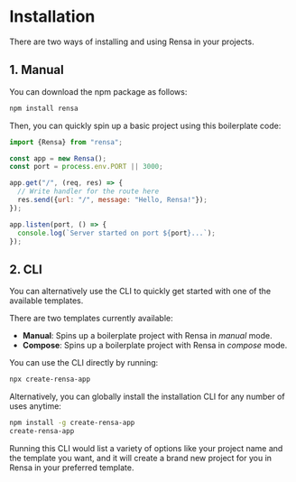 # Installation

There are two ways of installing and using Rensa in your projects.

## 1. Manual
You can download the npm package as follows:
```bash
npm install rensa
```


Then, you can quickly spin up a basic project using this boilerplate code:
```js
import {Rensa} from "rensa";

const app = new Rensa();
const port = process.env.PORT || 3000;

app.get("/", (req, res) => {
  // Write handler for the route here
  res.send({url: "/", message: "Hello, Rensa!"});
});

app.listen(port, () => {
  console.log(`Server started on port ${port}...`);
});
```

## 2. CLI
You can alternatively use the CLI to quickly get started with one of the available templates.

There are two templates currently available:
- **Manual**: Spins up a boilerplate project with Rensa in *manual* mode.
- **Compose**: Spins up a boilerplate project with Rensa in *compose* mode.

You can use the CLI directly by running:
```sh
npx create-rensa-app
```

Alternatively, you can globally install the installation CLI for any number of uses anytime:
```sh
npm install -g create-rensa-app
create-rensa-app
```

Running this CLI would list a variety of options like your project name and the template you want, and it will create a brand new project for you in Rensa in your preferred template.


